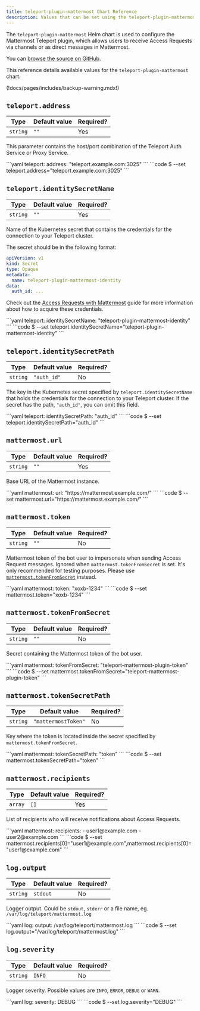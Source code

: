 ```yaml
---
title: teleport-plugin-mattermost Chart Reference
description: Values that can be set using the teleport-plugin-mattermost Helm chart
---
```


The `teleport-plugin-mattermost` Helm chart is used to configure the
Mattermost Teleport plugin, which allows users to receive Access
Requests via channels or as direct messages in Mattermost.

You can [browse the source on GitHub](https://github.com/gravitational/teleport-plugins/tree/master/charts/access/mattermost).

This reference details available values for the `teleport-plugin-mattermost` chart.

(!docs/pages/includes/backup-warning.mdx!)

## `teleport.address`

| Type | Default value | Required? |
| - | - | - |
| `string` | `""` | Yes |

This parameter contains the host/port combination of the Teleport Auth Service or Proxy Service.

<Tabs>
  <TabItem label="values.yaml">
  ```yaml
  teleport:
    address: "teleport.example.com:3025"
  ```
  </TabItem>
  <TabItem label="--set">
  ```code
  $ --set teleport.address="teleport.example.com:3025"
  ```
  </TabItem>
</Tabs>

## `teleport.identitySecretName`

| Type | Default value | Required? |
| - | - | - |
| `string` | `""` | Yes |

Name of the Kubernetes secret that contains the credentials for the connection to your Teleport cluster.

The secret should be in the following format:

```yaml
apiVersion: v1
kind: Secret
type: Opaque
metadata:
  name: teleport-plugin-mattermost-identity
data:
  auth_id: ...
```

Check out the [Access Requests with Mattermost](../../access-controls/access-request-plugins/ssh-approval-mattermost/) guide
for more information about how to acquire these credentials.

<Tabs>
  <TabItem label="values.yaml">
  ```yaml
  teleport:
    identitySecretName: "teleport-plugin-mattermost-identity"
  ```
  </TabItem>
  <TabItem label="--set">
  ```code
  $ --set teleport.identitySecretName="teleport-plugin-mattermost-identity"
  ```
  </TabItem>
</Tabs>

## `teleport.identitySecretPath`

| Type | Default value | Required? |
| - | - | - |
| `string` | `"auth_id"` | No |

The key in the Kubernetes secret specified by `teleport.identitySecretName` that holds the
credentials for the connection to your Teleport cluster. If the secret has the path,
`"auth_id"`, you can omit this field.

<Tabs>
  <TabItem label="values.yaml">
  ```yaml
  teleport:
    identitySecretPath: "auth_id"
  ```
  </TabItem>
  <TabItem label="--set">
  ```code
  $ --set teleport.identitySecretPath="auth_id"
  ```
  </TabItem>
</Tabs>

## `mattermost.url`

| Type | Default value | Required? |
| - | - | - |
| `string` | `""` | Yes |

Base URL of the Mattermost instance.

<Tabs>
  <TabItem label="values.yaml">
  ```yaml
  mattermost:
    url: "https://mattermost.example.com/"
  ```
  </TabItem>
  <TabItem label="--set">
  ```code
  $ --set mattermost.url="https://mattermost.example.com/"
  ```
  </TabItem>
</Tabs>

## `mattermost.token`

| Type | Default value | Required? |
| - | - | - |
| `string` | `""` | No |

Mattermost token of the bot user to impersonate when sending Access Request
messages. Ignored when `mattermost.tokenFromSecret` is set.
It's only recommended for testing purposes. Please use
[`mattermost.tokenFromSecret`](#mattermosttokenfromsecret) instead.

<Tabs>
  <TabItem label="values.yaml">
  ```yaml
  mattermost:
    token: "xoxb-1234"
  ```
  </TabItem>
  <TabItem label="--set">
  ```code
  $ --set mattermost.token="xoxb-1234"
  ```
  </TabItem>
</Tabs>

## `mattermost.tokenFromSecret`

| Type | Default value | Required? |
| - | - | - |
| `string` | `""` | No |

Secret containing the Mattermost token of the bot user.

<Tabs>
  <TabItem label="values.yaml">
  ```yaml
  mattermost:
    tokenFromSecret: "teleport-mattermost-plugin-token"
  ```
  </TabItem>
  <TabItem label="--set">
  ```code
  $ --set mattermost.tokenFromSecret="teleport-mattermost-plugin-token"
  ```
  </TabItem>
</Tabs>

## `mattermost.tokenSecretPath`

| Type | Default value | Required? |
| - | - | - |
| `string` | `"mattermostToken"` | No |

Key where the token is located inside the secret specified by `mattermost.tokenFromSecret`.

<Tabs>
  <TabItem label="values.yaml">
  ```yaml
  mattermost:
    tokenSecretPath: "token"
  ```
  </TabItem>
  <TabItem label="--set">
  ```code
  $ --set mattermost.tokenSecretPath="token"
  ```
  </TabItem>
</Tabs>

## `mattermost.recipients`

| Type | Default value | Required? |
| - | - | - |
| `array` | `[]` | Yes |

List of recipients who will receive notifications about Access Requests.

<Tabs>
  <TabItem label="values.yaml">
  ```yaml
  mattermost:
    recipients:
      - user1@example.com
      - user2@example.com
  ```
  </TabItem>
  <TabItem label="--set">
  ```code
  $ --set mattermost.recipients[0]="user1@example.com",mattermost.recipients[0]="user1@example.com"
  ```
  </TabItem>
</Tabs>

## `log.output`

| Type | Default value | Required? |
| - | - | - |
| `string` | `stdout` | No |

Logger output. Could be `stdout`, `stderr` or a file name, eg. `/var/log/teleport/mattermost.log`

<Tabs>
  <TabItem label="values.yaml">
  ```yaml
  log:
    output: /var/log/teleport/mattermost.log
  ```
  </TabItem>
  <TabItem label="--set">
  ```code
  $ --set log.output="/var/log/teleport/mattermost.log"
  ```
  </TabItem>
</Tabs>

## `log.severity`

| Type | Default value | Required? |
| - | - | - |
| `string` | `INFO` | No |

Logger severity. Possible values are `INFO`, `ERROR`, `DEBUG` or `WARN`.

<Tabs>
  <TabItem label="values.yaml">
  ```yaml
  log:
    severity: DEBUG
  ```
  </TabItem>
  <TabItem label="--set">
  ```code
  $ --set log.severity="DEBUG"
  ```
  </TabItem>
</Tabs>
